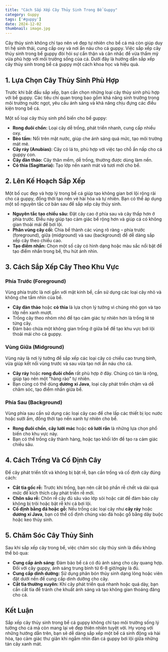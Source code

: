 ```yaml
---
title: "Cách Sắp Xếp Cây Thủy Sinh Trong Bể Guppy"
category: Guppy
tags: ['#guppy']
date: 2024-12-02
thumbnail: image.jpg
---
```


Cây thủy sinh không chỉ tạo nên vẻ đẹp tự nhiên cho bể cá mà còn giúp duy trì hệ sinh thái, cung cấp oxy và nơi ẩn náu cho cá guppy. Việc sắp xếp cây thủy sinh trong bể guppy đòi hỏi sự cẩn thận và cân nhắc để vừa thẩm mỹ vừa phù hợp với môi trường sống của cá. Dưới đây là hướng dẫn sắp xếp cây thủy sinh trong bể cá guppy một cách khoa học và hiệu quả.

## 1. Lựa Chọn Cây Thủy Sinh Phù Hợp

Trước khi bắt đầu sắp xếp, bạn cần chọn những loại cây thủy sinh phù hợp với bể guppy. Các tiêu chí quan trọng bao gồm khả năng sinh trưởng trong môi trường nước ngọt, yêu cầu ánh sáng và khả năng chịu đựng các điều kiện trong bể cá.

Một số loại cây thủy sinh phổ biến cho bể guppy:
- **Rong đuôi chồn:** Loại cây dễ trồng, phát triển nhanh, cung cấp nhiều oxy.
- **Bèo tấm:** Nổi trên mặt nước, giúp che ánh sáng quá mức, tạo môi trường mát mẻ.
- **Cây ráy (Anubias):** Cây có lá to, phù hợp với việc tạo chỗ ẩn nấp cho cá guppy con.
- **Cây đàn thảo:** Cây thân mềm, dễ trồng, thường được dùng làm nền.
- **Cỏ thìa (Sagittaria):** Tạo lớp nền xanh mát và tươi mới cho bể.

## 2. Lên Kế Hoạch Sắp Xếp

Một bố cục đẹp và hợp lý trong bể cá giúp tạo không gian bơi lội rộng rãi cho cá guppy, đồng thời tạo nên vẻ hài hòa và tự nhiên. Bạn có thể áp dụng một số nguyên tắc cơ bản sau để sắp xếp cây thủy sinh.

- **Nguyên tắc tạo chiều sâu:** Đặt cây cao ở phía sau và cây thấp hơn ở phía trước. Điều này giúp tạo cảm giác bể rộng hơn và giúp cá có không gian thoải mái để bơi lội.
- **Phân vùng cây cối:** Chia bể thành các vùng rõ ràng – phía trước (foreground), giữa (midground) và sau (background) để dễ dàng sắp xếp cây theo chiều cao.
- **Tạo điểm nhấn:** Chọn một số cây có hình dạng hoặc màu sắc nổi bật để tạo điểm nhấn trong bể, thu hút ánh nhìn.

## 3. Cách Sắp Xếp Cây Theo Khu Vực

### Phía Trước (Foreground)
Vùng phía trước là nơi gần với mặt kính bể, cần sử dụng các loại cây nhỏ và không che tầm nhìn của bể.

- **Cây đàn thảo** hoặc **cỏ thìa** là lựa chọn lý tưởng vì chúng nhỏ gọn và tạo lớp nền xanh mượt.
- Trồng cây theo nhóm nhỏ để tạo cảm giác tự nhiên hơn là trồng lẻ tẻ từng cây.
- Đảm bảo chừa một không gian trống ở giữa bể để tạo khu vực bơi lội thoải mái cho cá guppy.

### Vùng Giữa (Midground)
Vùng này là nơi lý tưởng để sắp xếp các loại cây có chiều cao trung bình, vừa giúp kết nối vùng trước và sau vừa tạo nơi ẩn náu cho cá.

- **Cây ráy** hoặc **rong đuôi chồn** rất phù hợp ở đây. Chúng có tán lá rộng, giúp tạo nên một "hàng rào" tự nhiên.
- Bạn cũng có thể dùng **dương xỉ Java**, loại cây phát triển chậm và dễ chăm sóc, tạo điểm nhấn giữa bể.

### Phía Sau (Background)
Vùng phía sau cần sử dụng các loại cây cao để che lấp các thiết bị lọc nước hoặc sưởi ấm, đồng thời tạo nền xanh tự nhiên cho bể.

- **Rong đuôi chồn**, **cây lưỡi mác** hoặc **cỏ lưỡi rắn** là những lựa chọn phổ biến cho khu vực này.
- Bạn có thể trồng cây thành hàng, hoặc tạo khối lớn để tạo ra cảm giác chiều sâu.

## 4. Cách Trồng Và Cố Định Cây

Để cây phát triển tốt và không bị bật rễ, bạn cần trồng và cố định cây đúng cách:
- **Cắt tỉa gốc rễ:** Trước khi trồng, bạn nên cắt bỏ phần rễ chết và dài quá mức để kích thích cây phát triển rễ mới.
- **Chôn sâu rễ:** Chôn rễ cây đủ sâu vào lớp sỏi hoặc cát để đảm bảo cây không bị trôi hoặc bật rễ khi cá bơi lội.
- **Cố định bằng đá hoặc gỗ:** Nếu trồng các loại cây như **cây ráy** hoặc **dương xỉ Java**, bạn có thể cố định chúng vào đá hoặc gỗ bằng dây buộc hoặc keo thủy sinh.

## 5. Chăm Sóc Cây Thủy Sinh

Sau khi sắp xếp cây trong bể, việc chăm sóc cây thủy sinh là điều không thể bỏ qua:
- **Cung cấp ánh sáng:** Đảm bảo bể cá có đủ ánh sáng cho cây quang hợp. Đối với cây guppy, ánh sáng trung bình từ 6-8 giờ/ngày là đủ.
- **Cung cấp dinh dưỡng:** Sử dụng phân bón thủy sinh dạng lỏng hoặc viên đặt dưới nền để cung cấp dinh dưỡng cho cây.
- **Cắt tỉa thường xuyên:** Khi cây phát triển quá nhanh hoặc quá dày, bạn cần cắt tỉa để tránh che khuất ánh sáng và tạo không gian thoáng đãng cho cá.

## Kết Luận

Sắp xếp cây thủy sinh trong bể cá guppy không chỉ tạo môi trường sống lý tưởng cho cá mà còn mang lại vẻ đẹp thiên nhiên tuyệt vời. Hy vọng với những hướng dẫn trên, bạn sẽ dễ dàng sắp xếp một bể cá sinh động và hài hòa, tạo cảm giác thư giãn khi ngắm nhìn đàn cá guppy bơi lội giữa những tán cây xanh mát.